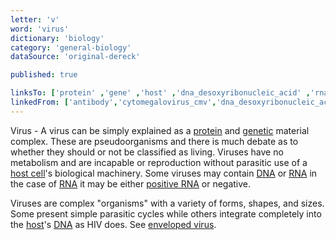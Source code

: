 ```yaml
---
letter: 'v'
word: 'virus'
dictionary: 'biology'
category: 'general-biology'
dataSource: 'original-dereck'

published: true

linksTo: ['protein' ,'gene' ,'host' ,'dna_desoxyribonucleic_acid' ,'rna' ,'positive_rna_rna' ,'enveloped_virus']
linkedFrom: ['antibody','cytomegalovirus_cmv','dna_desoxyribonucleic_acid','enveloped_virus','oncolytic','rna_interference_rnai','strain']
---
```


<a id="virus">Virus</a> - A virus can be simply explained as a [protein](#protein) and [genetic](#gene) material complex. These are pseudoorganisms and there is much debate as to whether they should or not be classified as living. Viruses have no metabolism and are incapable or reproduction without parasitic use of a [host cell](#host)'s biological machinery. Some viruses may contain [DNA](#dna_desoxyribonucleic_acid) or [RNA](#rna) in the case of [RNA](#rna) it may be either [positive RNA](#positive_rna_rna) or negative.

Viruses are complex "organisms" with a variety of forms, shapes, and sizes. Some present simple parasitic cycles while others integrate completely into the [host](#host)'s [DNA](#dna_desoxyribonucleic_acid) as HIV does. See [enveloped virus](#enveloped_virus).